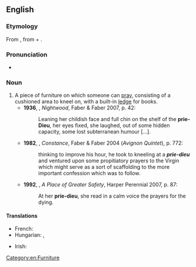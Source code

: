 {{also|priedieu|prie-Dieu}}

==English==
{{wikipedia}}

===Etymology===
From {{etyl|fr|en}} {{m|fr|prie-Dieu}}, from {{m|fr|prie||pray}} + {{m|fr|Dieu||God}}.

===Pronunciation===
* {{a|UK}} {{IPA|/pɹiːˈdjəː/|lang=en}}

===Noun===
{{en-noun|s|prie-dieux}}

# A piece of furniture on which someone can [[pray]], consisting of a cushioned area to kneel on, with a built-in [[ledge]] for books.
#* '''1936''', {{w|Djuna Barnes}}, ''Nightwood'', Faber & Faber 2007, p. 42:
#*: Leaning her childish face and full chin on the shelf of the '''prie-Dieu''', her eyes fixed, she laughed, out of some hidden capacity, some lost subterranean humour [...].
#* '''1982''', {{w|Lawrence Durrell}}, ''Constance'', Faber & Faber 2004 (''Avignon Quintet''), p. 772:
#*: thinking to improve his hour, he took to kneeling at a '''''prie-dieu''''' and ventured upon some propitiatory prayers to the Virgin which might serve as a sort of scaffolding to the more important confession which was to follow.
#* '''1992''', {{w|Hilary Mantel}}, ''A Place of Greater Safety'', Harper Perennial 2007, p. 87:
#*: At her '''prie-dieu''', she read in a calm voice the prayers for the dying.

====Translations====
{{trans-top|a piece of furniture on which someone can pray}}
* French: {{t+|fr|prie-Dieu|m}}
* Hungarian: {{t+|hu|imazsámoly}}, {{t|hu|térdeplő}}
{{trans-mid}}
* Irish: {{t|ga|stól urnaí|m}}
{{trans-bottom}}

[[Category:en:Furniture]]